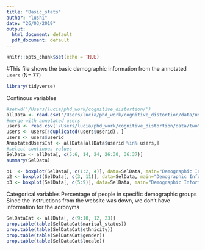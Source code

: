 ```yaml
---
title: "Basic_stats"
author: "lushi"
date: "26/03/2019"
output:
  html_document: default
  pdf_document: default
---
```


```r
knitr::opts_chunk$set(echo = TRUE)
```

#This file shows the basic demographic information from the annotated users (N= 77)
```r
library(tidyverse)
```

Continous variables
```r
#setwd('/Users/lucia/phd_work/cognitive_distortion/') 
allData <- read.csv('/Users/lucia/phd_work/cognitive_distortion/data/user_scale_post_time2.csv')
#merge with annotated users
users <- read.csv('/Users/lucia/phd_work/cognitive_distortion/data/twoM_newLabels.csv')
users <- users[!duplicated(users$userid), ]
users <- users$userid
AnnotatedUsersInf <- allData[allData$userid %in% users,]
#select continous values
SelData <- allData[, c(5:6, 14, 24, 26:30, 36:37)]
summary(SelData)

```



```r
p1  <- boxplot(SelData[, c(1:2, 4)], data=SelData, main="Demographic Informtation", names=names(SelData[, c(1:2, 4)]))
p2 <- boxplot(SelData[, c(3, 11)], data=SelData, main="Demographic Informtation", names=names(SelData[, c(3, 11)]))
p3 <- boxplot(SelData[, c(5:9)], data=SelData, main="Demographic Informtation", names=names(SelData[, c(5:9)]))
```

Categorical variables
Percentage of people in specific demographic groups
Since the instructions from the website was down, we don't have information for the acronyms 
```r
SelDataCat <- allData[, c(9:10, 12, 23)]
prop.table(table(SelDataCat$marital_status))
prop.table(table(SelDataCat$ethnicity))
prop.table(table(SelDataCat$gender))
prop.table(table(SelDataCat$locale))
```











